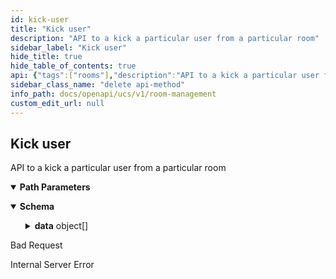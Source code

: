 ```yaml
---
id: kick-user
title: "Kick user"
description: "API to a kick a particular user from a particular room"
sidebar_label: "Kick user"
hide_title: true
hide_table_of_contents: true
api: {"tags":["rooms"],"description":"API to a kick a particular user from a particular room","parameters":[{"name":"roomid","in":"path","description":"ID of meeting room","required":true,"schema":{"type":"string"},"example":"f81d4fae-7dec-11d0-a765-00a0c91e6bf6"},{"name":"userid","in":"path","description":"ID of user to be removed","required":true,"schema":{"type":"integer"},"example":10206739}],"responses":{"200":{"content":{"application/json":{"schema":{"type":"object","properties":{"data":{"type":"array","items":{"type":"object","properties":{"remarks":{"type":"string"}}}},"sent_at":{"type":"string"}}},"example":{"data":[{"remarks":"Kicked userid '10206739' from roomId 'f81d4fae-7dec-11d0-a765-00a0c91e6bf6'"}],"sent_at":"2023-06-15T18:42:11Z"}}}},"400":{"description":"Bad Request"},"500":{"description":"Internal Server Error"}},"method":"delete","path":"/v1/rooms/{roomid}/users/{userid}","servers":[{"url":"http://app-room-mgmt.dev2.ar2","description":"Default server"}],"info":{"title":"Room Management","version":"1.0.0","description":"API for room management HTTP server"},"postman":{"name":"Kick user","description":{"content":"API to a kick a particular user from a particular room","type":"text/plain"},"url":{"path":["v1","rooms",":roomid","users",":userid"],"host":["{{baseUrl}}"],"query":[],"variable":[{"disabled":false,"description":{"content":"(Required) ID of meeting room","type":"text/plain"},"type":"any","value":"","key":"roomid"},{"disabled":false,"description":{"content":"(Required) ID of user to be removed","type":"text/plain"},"type":"any","value":"","key":"userid"}]},"header":[{"key":"Accept","value":"application/json"}],"method":"DELETE"}}
sidebar_class_name: "delete api-method"
info_path: docs/openapi/ucs/v1/room-management
custom_edit_url: null
---
```



## Kick user



API to a kick a particular user from a particular room

<details style={{"marginBottom":"1rem"}} data-collapsed={false} open={true}><summary style={{}}><strong>Path Parameters</strong></summary><div><ul><ParamsItem className={"paramsItem"} param={{"name":"roomid","in":"path","description":"ID of meeting room","required":true,"schema":{"type":"string"},"example":"f81d4fae-7dec-11d0-a765-00a0c91e6bf6"}}></ParamsItem><ParamsItem className={"paramsItem"} param={{"name":"userid","in":"path","description":"ID of user to be removed","required":true,"schema":{"type":"integer"},"example":10206739}}></ParamsItem></ul></div></details><div><ApiTabs><TabItem label={"200"} value={"200"}><div></div><div><MimeTabs schemaType={"response"}><TabItem label={"application/json"} value={"application/json"}><SchemaTabs><TabItem label={"Schema"} value={"Schema"}><details style={{}} data-collapsed={false} open={true}><summary style={{"textAlign":"left"}}><strong>Schema</strong></summary><div style={{"textAlign":"left","marginLeft":"1rem"}}></div><ul style={{"marginLeft":"1rem"}}><SchemaItem collapsible={true} className={"schemaItem"}><details style={{}}><summary style={{}}><strong>data</strong><span style={{"opacity":"0.6"}}> object[]</span></summary><div style={{"marginLeft":"1rem"}}><li><div style={{"fontSize":"var(--ifm-code-font-size)","opacity":"0.6","marginLeft":"-.5rem","paddingBottom":".5rem"}}>Array [</div></li><SchemaItem collapsible={false} name={"remarks"} required={false} schemaName={"string"} qualifierMessage={undefined} schema={{"type":"string"}}></SchemaItem><li><div style={{"fontSize":"var(--ifm-code-font-size)","opacity":"0.6","marginLeft":"-.5rem"}}>]</div></li></div></details></SchemaItem><SchemaItem collapsible={false} name={"sent_at"} required={false} schemaName={"string"} qualifierMessage={undefined} schema={{"type":"string"}}></SchemaItem></ul></details></TabItem><TabItem label={"Example (from schema)"} value={"Example (from schema)"}><ResponseSamples responseExample={"{\n  \"data\": [\n    {\n      \"remarks\": \"string\"\n    }\n  ],\n  \"sent_at\": \"string\"\n}"} language={"json"}></ResponseSamples></TabItem><TabItem label={"Example"} value={"Example"}><ResponseSamples responseExample={"{\n  \"data\": [\n    {\n      \"remarks\": \"Kicked userid '10206739' from roomId 'f81d4fae-7dec-11d0-a765-00a0c91e6bf6'\"\n    }\n  ],\n  \"sent_at\": \"2023-06-15T18:42:11Z\"\n}"} language={"json"}></ResponseSamples></TabItem></SchemaTabs></TabItem></MimeTabs></div></TabItem><TabItem label={"400"} value={"400"}><div>

Bad Request

</div><div></div></TabItem><TabItem label={"500"} value={"500"}><div>

Internal Server Error

</div><div></div></TabItem></ApiTabs></div>
      